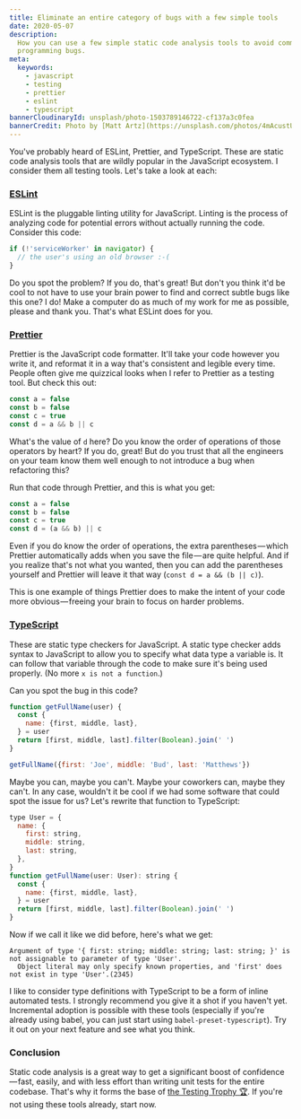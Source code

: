 ```yaml
---
title: Eliminate an entire category of bugs with a few simple tools
date: 2020-05-07
description:
  How you can use a few simple static code analysis tools to avoid common
  programming bugs.
meta:
  keywords:
    - javascript
    - testing
    - prettier
    - eslint
    - typescript
bannerCloudinaryId: unsplash/photo-1503789146722-cf137a3c0fea
bannerCredit: Photo by [Matt Artz](https://unsplash.com/photos/4mAcustUNPs)
---
```


You've probably heard of ESLint, Prettier, and TypeScript. These are static code
analysis tools that are wildly popular in the JavaScript ecosystem. I consider
them all testing tools. Let's take a look at each:

### [ESLint](https://eslint.org)

ESLint is the pluggable linting utility for JavaScript. Linting is the process
of analyzing code for potential errors without actually running the code.
Consider this code:

```js
if (!'serviceWorker' in navigator) {
  // the user's using an old browser :-(
}
```

Do you spot the problem? If you do, that's great! But don't you think it'd be
cool to not have to use your brain power to find and correct subtle bugs like
this one? I do! Make a computer do as much of my work for me as possible, please
and thank you. That's what ESLint does for you.

### [Prettier](https://prettier.io)

Prettier is the JavaScript code formatter. It'll take your code however you
write it, and reformat it in a way that's consistent and legible every time.
People often give me quizzical looks when I refer to Prettier as a testing tool.
But check this out:

<!-- prettier-ignore -->
```js
const a = false
const b = false
const c = true
const d = a && b || c
```

What's the value of `d` here? Do you know the order of operations of those
operators by heart? If you do, great! But do you trust that all the engineers on
your team know them well enough to not introduce a bug when refactoring this?

Run that code through Prettier, and this is what you get:

```js
const a = false
const b = false
const c = true
const d = (a && b) || c
```

Even if you do know the order of operations, the extra parentheses — which
Prettier automatically adds when you save the file — are quite helpful. And if
you realize that's not what you wanted, then you can add the parentheses
yourself and Prettier will leave it that way (`const d = a && (b || c)`).

This is one example of things Prettier does to make the intent of your code more
obvious — freeing your brain to focus on harder problems.

### [TypeScript](https://www.typescriptlang.org)

These are static type checkers for JavaScript. A static type checker adds syntax
to JavaScript to allow you to specify what data type a variable is. It can
follow that variable through the code to make sure it's being used properly. (No
more `x is not a function`.)

Can you spot the bug in this code?

```js
function getFullName(user) {
  const {
    name: {first, middle, last},
  } = user
  return [first, middle, last].filter(Boolean).join(' ')
}

getFullName({first: 'Joe', middle: 'Bud', last: 'Matthews'})
```

Maybe you can, maybe you can't. Maybe your coworkers can, maybe they can't. In
any case, wouldn't it be cool if we had some software that could spot the issue
for us? Let's rewrite that function to TypeScript:

```js
type User = {
  name: {
    first: string,
    middle: string,
    last: string,
  },
}
function getFullName(user: User): string {
  const {
    name: {first, middle, last},
  } = user
  return [first, middle, last].filter(Boolean).join(' ')
}
```

Now if we call it like we did before, here's what we get:

```
Argument of type '{ first: string; middle: string; last: string; }' is not assignable to parameter of type 'User'.
  Object literal may only specify known properties, and 'first' does not exist in type 'User'.(2345)
```

I like to consider type definitions with TypeScript to be a form of inline
automated tests. I strongly recommend you give it a shot if you haven't yet.
Incremental adoption is possible with these tools (especially if you're already
using babel, you can just start using `babel-preset-typescript`). Try it out on
your next feature and see what you think.

### Conclusion

Static code analysis is a great way to get a significant boost of
confidence — fast, easily, and with less effort than writing unit tests for the
entire codebase. That's why it forms the base of
[the Testing Trophy 🏆](/blog/static-vs-unit-vs-integration-vs-e2e-tests). If
you're not using these tools already, start now.
